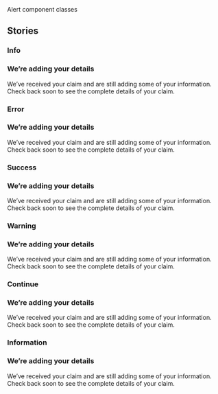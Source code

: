 
<Meta title="Deprecated/Alert" id="components/alert" />

<Title>Alert</Title>
<Subtitle>Alert component classes</Subtitle>
<MaturityScale
  category={additionalDocs['Link - Action'].maturityCategory}
  level={additionalDocs['Link - Action'].maturityLevel}
/>
<Guidance
  href={additionalDocs['Link - Action'].guidanceHref}
  name={additionalDocs['Link - Action'].guidanceName}
/>

## Stories

### Info

<Canvas>
  <Story name="Info">
    <div class="usa-alert usa-alert-info">
    <div class="usa-alert-body">
      <h3 class="usa-alert-heading">We’re adding your details</h3>
      <p>We’ve received your claim and are still adding some of your information. Check back soon to see the complete details of your claim.</p>
    </div>
    </div>
  </Story>
</Canvas>

### Error

<Canvas>
  <Story name="Error">
    <div class="usa-alert usa-alert-error">
    <div class="usa-alert-body">
      <h3 class="usa-alert-heading">We’re adding your details</h3>
      <p>We’ve received your claim and are still adding some of your information. Check back soon to see the complete details of your claim.</p>
    </div>
    </div>
  </Story>
</Canvas>

### Success

<Canvas>
  <Story name="Success">
    <div class="usa-alert usa-alert-success">
    <div class="usa-alert-body">
      <h3 class="usa-alert-heading">We’re adding your details</h3>
      <p>We’ve received your claim and are still adding some of your information. Check back soon to see the complete details of your claim.</p>
    </div>
    </div>
  </Story>
</Canvas>

### Warning

<Canvas>
  <Story name="Warning">
    <div class="usa-alert usa-alert-warning">
    <div class="usa-alert-body">
      <h3 class="usa-alert-heading">We’re adding your details</h3>
      <p>We’ve received your claim and are still adding some of your information. Check back soon to see the complete details of your claim.</p>
    </div>
    </div>
  </Story>
</Canvas>

### Continue

<Canvas>
  <Story name="Continue">
    <div class="usa-alert usa-alert-continue">
    <div class="usa-alert-body">
      <h3 class="usa-alert-heading">We’re adding your details</h3>
      <p>We’ve received your claim and are still adding some of your information. Check back soon to see the complete details of your claim.</p>
    </div>
    </div>
  </Story>
</Canvas>

### Information

<Canvas>
  <Story name="Information">
    <div class="usa-alert-full-width-information">
      <div class="usa-alert">
        <div class="usa-alert-body">
          <h3 class="usa-alert-heading">We’re adding your details</h3>
          <p>We’ve received your claim and are still adding some of your information. Check back soon to see the complete details of your claim.</p>
        </div>
      </div>
    </div>
  </Story>
</Canvas>
